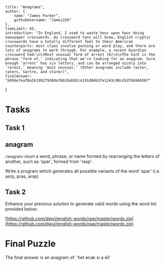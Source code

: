     title: "Anagrams",
    author: {
        name: "James Parker",
        githubUsername: "James226"
    },
    timeLimit: 45,
    introduction: "In England, I used to waste hour upon hour doing newspaper crosswords. As crossword fans will know, English cryptic crosswords have a totally different feel to their American counterparts: most clues involve punning or word play, and there are lots of anagrams to work through. For example, a recent Guardian crossword had:\n\nMost unusual form of arrest (6)\n\nThe hint is the phrase ‘form of,’ indicating that we’re looking for an anagram. Sure enough ‘arrest’ has six letters, and can be arranged nicely into ‘rarest,’ meaning ‘most unusual.’ (Other anagrams include raster, raters, Sartre, and starer)",
    finalAnswer: "b996e7eaf8a2b199279360a76b18ab92c4191d84b37e1243c90cd1d7bb966567"
}

# Tasks

## Task 1
<alli-card class="mt-4 mb-8">
    <h2>anagram</h2>
    <small class="block mb-4 italic font-light">/ˈanəɡram/</small>
    <span>noun</span>
    <span class="block">a word, phrase, or name formed by rearranging the letters of another, such as 'spar', formed from 'rasp'.</span>
</alli-card>

Write a program which generates all possible variants of the word 'spar' (i.e. asrp, pras, arsp)

## Task 2
Enhance your previous solution to generate valid words using the word list provided below:

[https://github.com/dwyl/english-words/raw/master/words.zip](https://github.com/dwyl/english-words/raw/master/words.zip)

# Final Puzzle
The final answer is an anagram of: 'het ecak si a eil'
